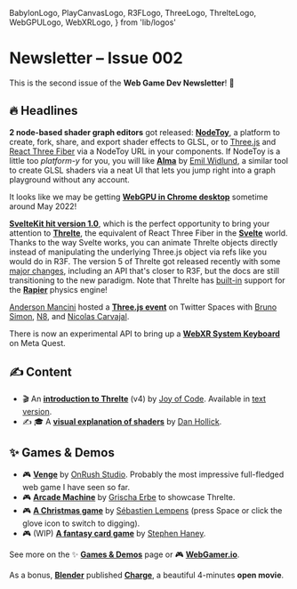   BabylonLogo,
  PlayCanvasLogo,
  R3FLogo,
  ThreeLogo,
  ThrelteLogo,
  WebGPULogo,
  WebXRLogo,
} from 'lib/logos'

# Newsletter – Issue 002

<SubTitleDate value="2022-12-20" />

<NoBulletListStyles />
<NewsletterStyles />

This is the second issue of the **Web Game Dev Newsletter**! 🚀

## 🔥 Headlines

**2 node-based shader graph editors** got released: [**NodeToy**](https://nodetoy.co/), a platform to create, fork, share, and export shader effects to GLSL, or to [Three.js](https://github.com/NodeToy/three-nodetoy) and [React Three Fiber](https://github.com/NodeToy/react-nodetoy) via a NodeToy URL in your components. If NodeToy is a little too _platform-y_ for you, you will like [**Alma**](https://www.alma.sh/) by [Emil Widlund](https://x.com/emilwidlund), a similar tool to create GLSL shaders via a neat UI that lets you jump right into a graph playground without any account.

<WebGPULogo /> It looks like we may be getting [**WebGPU in Chrome
desktop**](https://x.com/Tojiro/status/1603087438150217728) sometime around May 2022!

<ThrelteLogo /> [**SvelteKit hit version 1.0**](https://www.youtube.com/watch?v=uEJ-Rnm2yOE), which
is the perfect opportunity to bring your attention to [**Threlte**](https://threlte.xyz/), the
equivalent of React Three Fiber in the [**Svelte**](https://svelte.dev/) world. Thanks to the way
Svelte works, you can animate Threlte objects directly instead of manipulating the underlying
Three.js object via refs like you would do in R3F. The version 5 of Threlte got released recently
with some [major changes](https://threlte.xyz/core-transition), including an API that's closer to
R3F, but the docs are still transitioning to the new paradigm. Note that Threlte has
[built-in](https://threlte.xyz/rapier/rigid-body) support for the [**Rapier**](https://rapier.rs/)
physics engine!

<ThreeLogo /> [Anderson Mancini](https://x.com/Andersonmancini) hosted a [**Three.js
event**](https://x.com/i/spaces/1RDGlapyYjjJL) on Twitter Spaces with [Bruno
Simon](https://x.com/bruno_simon), [N8](https://x.com/N8Programs), and [Nicolas
Carvajal](https://x.com/nicolas_web3).

<WebXRLogo /> There is now an experimental API to bring up a [**WebXR System
Keyboard**](https://developer.oculus.com/documentation/web/webxr-keyboard/) on Meta Quest.

## ✍️ Content

- 🎬 <ThrelteLogo /> An [**introduction to Threlte**](https://www.youtube.com/watch?v=89LYeHOncVk)
  (v4) by [Joy of Code](https://x.com/joyofcodedev). Available in [text
  version](https://joyofcode.xyz/introduction-to-3d-with-svelte).
- ✍️ 🎓 A [**visual explanation of shaders**](https://typefully.com/DanHollick/gpnhhud) by [Dan Hollick](https://x.com/DanHollick).

## ✨ Games & Demos

- 🎮 <PlayCanvasLogo /> [**Venge**](https://venge.io/) by [OnRush Studio](https://onrush.studio/).
  Probably the most impressive full-fledged web game I have seen so far.
- 🎮 <ThrelteLogo /> [**Arcade Machine**](https://threlte.xyz/arcade-machine) by [Grischa
  Erbe](https://github.com/grischaerbe) to showcase Threlte.
- 🎮 <R3FLogo /> [**A Christmas game**](https://voeux2023.telkea.com/) by [Sébastien
  Lempens](https://x.com/s_lempens) (press Space or click the glove icon to switch to
  digging).
- 🎮 <BabylonLogo /> (WIP) [**A fantasy card game**](https://summoners.io/) by [Stephen
  Haney](https://x.com/sdothaney).

See more on the ✨ [**Games & Demos**](https://www.webgamedev.com/games-demos) page or 🎮 [**WebGamer.io**](https://webgamer.io/).

As a bonus, [**Blender**](https://www.blender.org/) published [**Charge**](https://www.youtube.com/watch?v=UXqq0ZvbOnk), a beautiful 4-minutes **open movie**.

<NewsletterFooter tweetId="1605194541069660161" />
